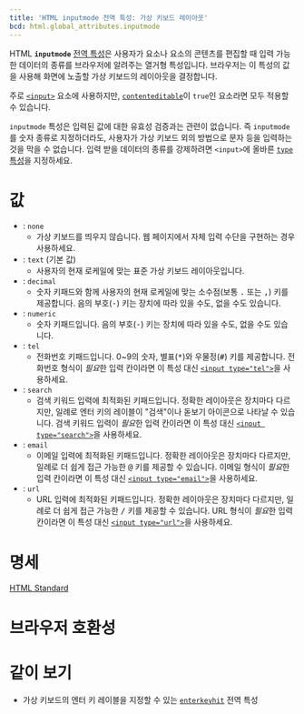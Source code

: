 ```yaml
---
title: 'HTML inputmode 전역 특성: 가상 키보드 레이아웃'
bcd: html.global_attributes.inputmode
---
```


HTML **`inputmode`** [전역 특성](.)은 사용자가 요소나 요소의 콘텐츠를 편집할 때 입력 가능한 데이터의 종류를 브라우저에 알려주는 열거형 특성입니다. 브라우저는 이 특성의 값을 사용해 화면에 노출할 가상 키보드의 레이아웃을 결정합니다.

주로 [`<input>`](../Element/input) 요소에 사용하지만, [`contenteditable`](./contenteditable)이 `true`인 요소라면 모두 적용할 수 있습니다.

`inputmode` 특성은 입력된 값에 대한 유효성 검증과는 관련이 없습니다. 즉 `inputmode`를 숫자 종류로 지정하더라도, 사용자가 가상 키보드 외의 방법으로 문자 등을 입력하는 것을 막을 수 없습니다. 입력 받을 데이터의 종류를 강제하려면 `<input>`에 올바른 [`type` 특성](../Element/input#term-type)을 지정하세요.

# 값

- : `none`
  - 가상 키보드를 띄우지 않습니다. 웹 페이지에서 자체 입력 수단을 구현하는 경우 사용하세요.
- : `text` (기본 값)
  - 사용자의 현재 로케일에 맞는 표준 가상 키보드 레이아웃입니다.
- : `decimal`
  - 숫자 키패드와 함께 사용자의 현재 로케일에 맞는 소수점(보통 <kbd>.</kbd> 또는 <kbd>,</kbd>) 키를 제공합니다. 음의 부호(<kbd>-</kbd>) 키는 장치에 따라 있을 수도, 없을 수도 있습니다.
- : `numeric`
  - 숫자 키패드입니다. 음의 부호(<kbd>-</kbd>) 키는 장치에 따라 있을 수도, 없을 수도 있습니다.
- : `tel`
  - 전화번호 키패드입니다. 0~9의 숫자, 별표(<kbd>\*</kbd>)와 우물정(<kbd>#</kbd>) 키를 제공합니다. 전화번호 형식이 *필요*한 입력 칸이라면 이 특성 대신 [`<input type="tel">`](https://developer.mozilla.org/en-US/docs/Web/HTML/Element/input/tel)을 사용하세요.
- : `search`
  - 검색 키워드 입력에 최적화된 키패드입니다. 정확한 레이아웃은 장치마다 다르지만, 일례로 엔터 키의 레이블이 "검색"이나 돋보기 아이콘으로 나타날 수 있습니다. 검색 키워드 입력이 *필요*한 입력 칸이라면 이 특성 대신 [`<input type="search">`](https://developer.mozilla.org/en-US/docs/Web/HTML/Element/input/search)을 사용하세요.
- : `email`
  - 이메일 입력에 최적화된 키패드입니다. 정확한 레이아웃은 장치마다 다르지만, 일례로 더 쉽게 접근 가능한 <kbd>@</kbd> 키를 제공할 수 있습니다. 이메일 형식이 *필요*한 입력 칸이라면 이 특성 대신 [`<input type="email">`](../Element/input/email)을 사용하세요.
- : `url`
  - URL 입력에 최적화된 키패드입니다. 정확한 레이아웃은 장치마다 다르지만, 일례로 더 쉽게 접근 가능한 <kbd>/</kbd> 키를 제공할 수 있습니다. URL 형식이 *필요*한 입력 칸이라면 이 특성 대신 [`<input type="url">`](https://developer.mozilla.org/en-US/docs/Web/HTML/Element/input/url)을 사용하세요.

# 명세

[HTML Standard](https://html.spec.whatwg.org/multipage/interaction.html#attr-inputmode)

# 브라우저 호환성

<BrowserCompat data={props.bcd} />

# 같이 보기

- 가상 키보드의 엔터 키 레이블을 지정할 수 있는 [`enterkeyhit`](https://developer.mozilla.org/en-US/docs/Web/HTML/Global_attributes/enterkeyhint) 전역 특성
